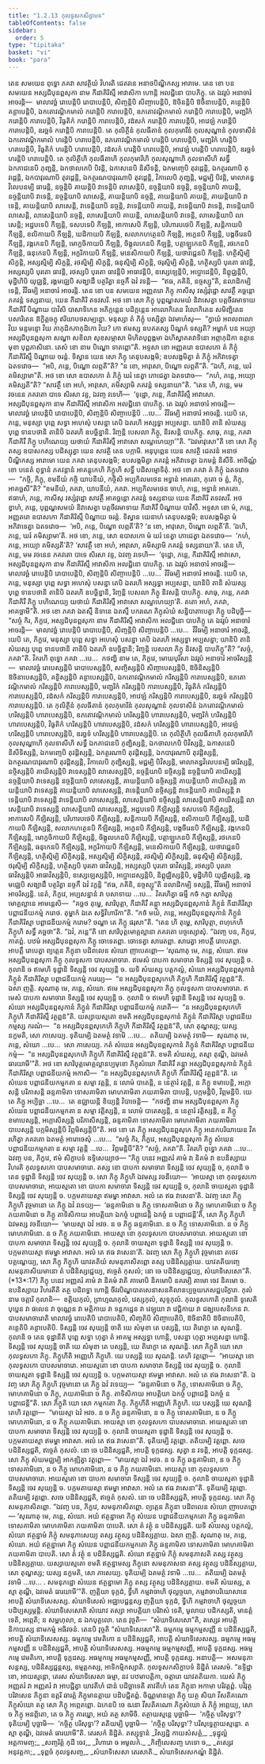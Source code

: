 ```yaml
---
title: "1.2.13 កុលទូសកសិក្ខាបទ"
tableOfContents: false
sidebar:
  order: 5
type: "tipitaka"
basket: "vi"
book: "para"
---
```



<DynamicBreadcrumb />

<Division number="431" book="para">

<Paragraph number="1753" book="para">
តេន សមយេន ពុទ្ធោ ភគវា សាវត្ថិយំ វិហរតិ ជេតវនេ អនាថបិណ្ឌិកស្ស អារាមេ. តេន ខោ បន សមយេន អស្សជិបុនព្ពសុកា នាម កីដាគិរិស្មឹ អាវាសិកា ហោន្តិ អលជ្ជិនោ បាបភិក្ខូ. តេ ឯវរូបំ អនាចារំ អាចរន្តិ—  មាលាវច្ឆំ រោបេន្តិបិ រោបាបេន្តិបិ, សិញ្ចន្តិបិ សិញ្ចាបេន្តិបិ, ឱចិនន្តិបិ ឱចិនាបេន្តិបិ, គន្ថេន្តិបិ គន្ថាបេន្តិបិ, ឯកតោវណ្ដិកមាលំ ករោន្តិបិ ការាបេន្តិបិ, ឧភតោវណ្ដិកមាលំ ករោន្តិបិ ការាបេន្តិបិ, មញ្ជរិកំ ករោន្តិបិ ការាបេន្តិបិ, វិធូតិកំ ករោន្តិបិ ការាបេន្តិបិ, វដំសកំ ករោន្តិបិ ការាបេន្តិបិ, អាវេឡំ ករោន្តិបិ ការាបេន្តិបិ, ឧរច្ឆទំ ករោន្តិបិ ការាបេន្តិបិ. តេ កុលិត្ថីនំ កុលធីតានំ កុលកុមារីនំ កុលសុណ្ហានំ កុលទាសីនំ ឯកតោវណ្ដិកមាលំ ហរន្តិបិ ហរាបេន្តិបិ, ឧភតោវណ្ដិកមាលំ ហរន្តិបិ ហរាបេន្តិបិ, មញ្ជរិកំ ហរន្តិបិ ហរាបេន្តិបិ, វិធូតិកំ ហរន្តិបិ ហរាបេន្តិបិ, វដំសកំ ហរន្តិបិ ហរាបេន្តិបិ, អាវេឡំ ហរន្តិបិ ហរាបេន្តិបិ, ឧរច្ឆទំ ហរន្តិបិ ហរាបេន្តិបិ. តេ កុលិត្ថីហិ កុលធីតាហិ កុលកុមារីហិ កុលសុណ្ហាហិ កុលទាសីហិ សទ្ធឹ ឯកភាជនេបិ ភុញ្ជន្តិ, ឯកថាលកេបិ បិវន្តិ, ឯកាសនេបិ និសីទន្តិ, ឯកមញ្ចេបិ តុវដ្ដេន្តិ, ឯកត្ថរណាបិ តុវដ្ដេន្តិ, ឯកបាវុរណាបិ តុវដ្ដេន្តិ, ឯកត្ថរណបាវុរណាបិ តុវដ្ដេន្តិ, វិកាលេបិ ភុញ្ជន្តិ, មជ្ជម្បិ បិវន្តិ, មាលាគន្ធវិលេបនម្បិ ធារេន្តិ, នច្ចន្តិបិ គាយន្តិបិ វាទេន្តិបិ លាសេន្តិបិ, នច្ចន្តិយាបិ នច្ចន្តិ, នច្ចន្តិយាបិ គាយន្តិ, នច្ចន្តិយាបិ វាទេន្តិ, នច្ចន្តិយាបិ លាសេន្តិ, គាយន្តិយាបិ នច្ចន្តិ, គាយន្តិយាបិ គាយន្តិ, គាយន្តិយាបិ វាទេន្តិ, គាយន្តិយាបិ លាសេន្តិ, វាទេន្តិយាបិ នច្ចន្តិ, វាទេន្តិយាបិ គាយន្តិ, វាទេន្តិយាបិ វាទេន្តិ, វាទេន្តិយាបិ លាសេន្តិ, លាសេន្តិយាបិ នច្ចន្តិ, លាសេន្តិយាបិ គាយន្តិ, លាសេន្តិយាបិ វាទេន្តិ, លាសេន្តិយាបិ លាសេន្តិ; អដ្ឋបទេបិ កីឡន្តិ, ទសបទេបិ កីឡន្តិ, អាកាសេបិ កីឡន្តិ, បរិហារបថេបិ កីឡន្តិ, សន្តិកាយបិ កីឡន្តិ, ខលិកាយបិ កីឡន្តិ, ឃដិកាយបិ កីឡន្តិ, សលាកហត្ថេនបិ កីឡន្តិ, អក្ខេនបិ កីឡន្តិ, បង្គចីរេនបិ កីឡន្តិ, វង្កកេនបិ កីឡន្តិ, មោក្ខចិកាយបិ កីឡន្តិ, ចិង្គុលកេនបិ កីឡន្តិ, បត្តាឡ្ហកេនបិ កីឡន្តិ, រថកេនបិ កីឡន្តិ, ធនុកេនបិ កីឡន្តិ, អក្ខរិកាយបិ កីឡន្តិ, មនេសិកាយបិ កីឡន្តិ, យថាវជ្ជេនបិ កីឡន្តិ. ហត្ថិស្មិម្បិ សិក្ខន្តិ, អស្សស្មិម្បិ សិក្ខន្តិ, រថស្មិម្បិ សិក្ខន្តិ, ធនុស្មិម្បិ សិក្ខន្តិ, ថរុស្មិម្បិ សិក្ខន្តិ, ហត្ថិស្សបិ បុរតោ ធាវន្តិ, អស្សស្សបិ បុរតោ ធាវន្តិ, រថស្សបិ បុរតោ ធាវន្តិបិ អាធាវន្តិបិ, ឧស្សេឡេន្តិបិ, អប្ផោដេន្តិបិ, និព្ពុជ្ឈន្តិបិ, មុដ្ឋីហិបិ យុជ្ឈន្តិ, រង្គមជ្ឈេបិ សង្ឃាដឹ បត្ថរិត្វា នច្ចកឹ ឯវំ វទន្តិ—  “ឥធ, ភគិនិ, នច្ចស្សូ”តិ, នលាដិកម្បិ ទេន្តិ, វិវិធម្បិ អនាចារំ អាចរន្តិ.
</Paragraph>

</Division>
<Division number="432" book="para">

<Paragraph number="1754" book="para">
តេន ខោ បន សមយេន អញ្ញតរោ ភិក្ខុ កាសីសុ វស្សំវុដ្ឋោ សាវត្ថឹ គច្ឆន្តោ ភគវន្តំ ទស្សនាយ, យេន កីដាគិរិ តទវសរិ. អថ ខោ សោ ភិក្ខុ បុព្ពណ្ហសមយំ និវាសេត្វា បត្តចីវរមាទាយ កីដាគិរឹ បិណ្ឌាយ បាវិសិ បាសាទិកេន អភិក្កន្តេន បដិក្កន្តេន អាលោកិតេន វិលោកិតេន សមិញ្ជិតេន បសារិតេន ឱក្ខិត្តចក្ខុ ឥរិយាបថសម្បន្នោ. មនុស្សា តំ ភិក្ខុំ បស្សិត្វា ឯវមាហំសុ—  “ក្វាយំ អពលពលោ វិយ មន្ទមន្ទោ វិយ ភាកុដិកភាកុដិកោ វិយ? កោ ឥមស្ស ឧបគតស្ស បិណ្ឌកំ ទស្សតិ? អម្ហាកំ បន អយ្យា អស្សជិបុនព្ពសុកា សណ្ហា សខិលា សុខសម្ភាសា មិហិតបុព្ពង្គមា ឯហិស្វាគតវាទិនោ អព្ភាកុដិកា ឧត្តានមុខា បុព្ពភាសិនោ. តេសំ ខោ នាម បិណ្ឌោ ទាតព្ពោ”តិ.
</Paragraph>

<Paragraph number="1755" book="para">
អទ្ទសា ខោ អញ្ញតរោ ឧបាសកោ តំ ភិក្ខុំ កីដាគិរិស្មឹ បិណ្ឌាយ ចរន្តំ. ទិស្វាន យេន សោ ភិក្ខុ តេនុបសង្កមិ; ឧបសង្កមិត្វា តំ ភិក្ខុំ អភិវាទេត្វា ឯតទវោច—  “អបិ, ភន្តេ, បិណ្ឌោ លព្ភតី”តិ? “ន ខោ, អាវុសោ, បិណ្ឌោ លព្ភតី”តិ. “ឯហិ, ភន្តេ, ឃរំ គមិស្សាមា”តិ. អថ ខោ សោ ឧបាសកោ តំ ភិក្ខុំ ឃរំ នេត្វា ភោជេត្វា ឯតទវោច—  “កហំ, ភន្តេ, អយ្យោ គមិស្សតី”តិ? “សាវត្ថឹ ខោ អហំ, អាវុសោ, គមិស្សាមិ ភគវន្តំ ទស្សនាយា”តិ. “តេន ហិ, ភន្តេ, មម វចនេន ភគវតោ បាទេ សិរសា វន្ទ, ឯវញ្ច វទេហិ—  ‘ទុដ្ឋោ, ភន្តេ, កីដាគិរិស្មឹ អាវាសោ. អស្សជិបុនព្ពសុកា នាម កីដាគិរិស្មឹ អាវាសិកា អលជ្ជិនោ បាបភិក្ខូ. តេ ឯវរូបំ អនាចារំ អាចរន្តិ—  មាលាវច្ឆំ រោបេន្តិបិ រោបាបេន្តិបិ, សិញ្ចន្តិបិ សិញ្ចាបេន្តិបិ …បេ…  វិវិធម្បិ អនាចារំ អាចរន្តិ. យេបិ តេ, ភន្តេ, មនុស្សា បុព្ពេ សទ្ធា អហេសុំ បសន្នា តេបិ ឯតរហិ អស្សទ្ធា អប្បសន្នា. យានិបិ តានិ សំឃស្ស បុព្ពេ ទានបថានិ តានិបិ ឯតរហិ ឧបច្ឆិន្នានិ. រិញ្ចន្តិ បេសលា ភិក្ខូ, និវសន្តិ បាបភិក្ខូ. សាធុ, ភន្តេ, ភគវា កីដាគិរឹ ភិក្ខូ បហិណេយ្យ យថាយំ កីដាគិរិស្មឹ អាវាសោ សណ្ឋហេយ្យា’”តិ.
</Paragraph>

<Paragraph number="1756" book="para">
“ឯវមាវុសោ”តិ ខោ សោ ភិក្ខុ តស្ស ឧបាសកស្ស បដិស្សុត្វា យេន សាវត្ថិ តេន បក្កាមិ. អនុបុព្ពេន យេន សាវត្ថិ ជេតវនំ អនាថបិណ្ឌិកស្ស អារាមោ យេន ភគវា តេនុបសង្កមិ; ឧបសង្កមិត្វា ភគវន្តំ អភិវាទេត្វា ឯកមន្តំ និសីទិ. អាចិណ្ណំ ខោ បនេតំ ពុទ្ធានំ ភគវន្តានំ អាគន្តុកេហិ ភិក្ខូហិ សទ្ធឹ បដិសម្មោទិតុំ. អថ ខោ ភគវា តំ ភិក្ខុំ ឯតទវោច—  “កច្ចិ, ភិក្ខុ, ខមនីយំ កច្ចិ យាបនីយំ, កច្ចិសិ អប្បកិលមថេន អទ្ធានំ អាគតោ, កុតោ ច ត្វំ, ភិក្ខុ, អាគច្ឆសី”តិ? “ខមនីយំ, ភគវា, យាបនីយំ, ភគវា. អប្បកិលមថេន ចាហំ, ភន្តេ, អទ្ធានំ អាគតោ. ឥធាហំ, ភន្តេ, កាសីសុ វស្សំវុដ្ឋោ សាវត្ថឹ អាគច្ឆន្តោ ភគវន្តំ ទស្សនាយ យេន កីដាគិរិ តទវសរឹ. អថ ខ្វាហំ, ភន្តេ, បុព្ពណ្ហសមយំ និវាសេត្វា បត្តចីវរមាទាយ កីដាគិរឹ បិណ្ឌាយ បាវិសឹ. អទ្ទសា ខោ មំ, ភន្តេ, អញ្ញតរោ ឧបាសកោ កីដាគិរិស្មឹ បិណ្ឌាយ ចរន្តំ. ទិស្វាន យេនាហំ តេនុបសង្កមិ; ឧបសង្កមិត្វា មំ អភិវាទេត្វា ឯតទវោច—  ‘អបិ, ភន្តេ, បិណ្ឌោ លព្ភតី’តិ? ‘ន ខោ, អាវុសោ, បិណ្ឌោ លព្ភតី’តិ. ‘ឯហិ, ភន្តេ, ឃរំ គមិស្សាមា’តិ. អថ ខោ, ភន្តេ, សោ ឧបាសកោ មំ ឃរំ នេត្វា ភោជេត្វា ឯតទវោច—  ‘កហំ, ភន្តេ, អយ្យោ គមិស្សតី’តិ? ‘សាវត្ថឹ ខោ អហំ, អាវុសោ, គមិស្សាមិ ភគវន្តំ ទស្សនាយា’តិ. តេន ហិ, ភន្តេ, មម វចនេន ភគវតោ បាទេ សិរសា វន្ទ, ឯវញ្ច វទេហិ—  ‘ទុដ្ឋោ, ភន្តេ, កីដាគិរិស្មឹ អាវាសោ, អស្សជិបុនព្ពសុកា នាម កីដាគិរិស្មឹ អាវាសិកា អលជ្ជិនោ បាបភិក្ខូ. តេ ឯវរូបំ អនាចារំ អាចរន្តិ—  មាលាវច្ឆំ រោបេន្តិបិ រោបាបេន្តិបិ, សិញ្ចន្តិបិ សិញ្ចាបេន្តិបិ …បេ…  វិវិធម្បិ អនាចារំ អាចរន្តិ. យេបិ តេ, ភន្តេ, មនុស្សា បុព្ពេ សទ្ធា អហេសុំ បសន្នា តេបិ ឯតរហិ អស្សទ្ធា អប្បសន្នា, យានិបិ តានិ សំឃស្ស បុព្ពេ ទានបថានិ តានិបិ ឯតរហិ ឧបច្ឆិន្នានិ, រិញ្ចន្តិ បេសលា ភិក្ខូ និវសន្តិ បាបភិក្ខូ. សាធុ, ភន្តេ, ភគវា កីដាគិរឹ ភិក្ខូ បហិណេយ្យ យថាយំ កីដាគិរិស្មឹ អាវាសោ សណ្ឋហេយ្យា’តិ. តតោ អហំ, ភគវា, អាគច្ឆាមី”តិ.
</Paragraph>

</Division>
<Division number="433" book="para">

<Paragraph number="1757" book="para">
អថ ខោ ភគវា ឯតស្មឹ និទានេ ឯតស្មឹ បករណេ ភិក្ខុសំឃំ សន្និបាតាបេត្វា ភិក្ខូ បដិបុច្ឆិ—  “សច្ចំ កិរ, ភិក្ខវេ, អស្សជិបុនព្ពសុកា នាម កីដាគិរិស្មឹ អាវាសិកា អលជ្ជិនោ បាបភិក្ខូ តេ ឯវរូបំ អនាចារំ អាចរន្តិ—  មាលាវច្ឆំ រោបេន្តិបិ រោបាបេន្តិបិ, សិញ្ចន្តិបិ សិញ្ចាបេន្តិបិ …បេ…  វិវិធម្បិ អនាចារំ អាចរន្តិ, យេបិ តេ, ភិក្ខវេ, មនុស្សា បុព្ពេ សទ្ធា អហេសុំ បសន្នា តេបិ ឯតរហិ អស្សទ្ធា អប្បសន្នា; យានិបិ តានិ សំឃស្ស បុព្ពេ ទានបថានិ តានិបិ ឯតរហិ ឧបច្ឆិន្នានិ; រិញ្ចន្តិ បេសលា ភិក្ខូ និវសន្តិ បាបភិក្ខូ”តិ? “សច្ចំ, ភគវា”តិ. វិគរហិ ពុទ្ធោ ភគវា …បេ…  កថញ្ហិ នាម តេ, ភិក្ខវេ, មោឃបុរិសា ឯវរូបំ អនាចារំ អាចរិស្សន្តិ—  មាលាវច្ឆំ រោបេស្សន្តិបិ រោបាបេស្សន្តិបិ, សញ្ចិស្សន្តិបិ សិញ្ចាបេស្សន្តិបិ, ឱចិនិស្សន្តិបិ ឱចិនាបេស្សន្តិបិ, គន្ថិស្សន្តិបិ គន្ថាបេស្សន្តិបិ, ឯកតោវណ្ដិកមាលំ ករិស្សន្តិបិ ការាបេស្សន្តិបិ, ឧភតោវណ្ដិកមាលំ ករិស្សន្តិបិ ការាបេស្សន្តិបិ, មញ្ជរិកំ ករិស្សន្តិបិ ការាបេស្សន្តិបិ, វិធូតិកំ ករិស្សន្តិបិ ការាបេស្សន្តិបិ, វដំសកំ ករិស្សន្តិបិ ការាបេស្សន្តិបិ, អាវេឡំ ករិស្សន្តិបិ ការាបេស្សន្តិបិ, ឧរច្ឆទំ ករិស្សន្តិបិ ការាបេស្សន្តិបិ. តេ កុលិត្ថីនំ កុលធីតានំ កុលកុមារីនំ កុលសុណ្ហានំ កុលទាសីនំ ឯកតោវណ្ដិកមាលំ ហរិស្សន្តិបិ ហារាបេស្សន្តិបិ, ឧភតោវណ្ដិកមាលំ ហរិស្សន្តិបិ ហារាបេស្សន្តិបិ, មញ្ជរិកំ ហរិស្សន្តិបិ ហារាបេស្សន្តិបិ, វិធូតិកំ ហរិស្សន្តិបិ ហារាបេស្សន្តិបិ, វដំសកំ ហរិស្សន្តិបិ ហារាបេស្សន្តិបិ, អាវេឡំ ហរិស្សន្តិបិ ហារាបេស្សន្តិបិ, ឧរច្ឆទំ ហរិស្សន្តិបិ ហារាបេស្សន្តិបិ. តេ កុលិត្ថីហិ កុលធីតាហិ កុលកុមារីហិ កុលសុណ្ហាហិ កុលទាសីហិ សទ្ធឹ ឯកភាជនេបិ ភុញ្ជិស្សន្តិ, ឯកថាលកេបិ បិវិស្សន្តិ, ឯកាសនេបិ និសីទិស្សន្តិ, ឯកមញ្ចេបិ តុវដ្ដិស្សន្តិ, ឯកត្ថរណាបិ តុវដ្ដិស្សន្តិ, ឯកបាវុរណាបិ តុវដ្ដិស្សន្តិ, ឯកត្ថរណបាវុរណាបិ តុវដ្ដិស្សន្តិ, វិកាលេបិ ភុញ្ជិស្សន្តិ, មជ្ជម្បិ បិវិស្សន្តិ, មាលាគន្ធវិលេបនម្បិ ធារិស្សន្តិ, នច្ចិស្សន្តិបិ គាយិស្សន្តិបិ វាទេស្សន្តិបិ លាសេស្សន្តិបិ, នច្ចន្តិយាបិ នច្ចិស្សន្តិ នច្ចន្តិយាបិ គាយិស្សន្តិ នច្ចន្តិយាបិ វាទេស្សន្តិ នច្ចន្តិយាបិ លាសេស្សន្តិ, គាយន្តិយាបិ នច្ចិស្សន្តិ គាយន្តិយាបិ គាយិស្សន្តិ គាយន្តិយាបិ វាទេស្សន្តិ គាយន្តិយាបិ លាសេស្សន្តិ, វាទេន្តិយាបិ នច្ចិស្សន្តិ វាទេន្តិយាបិ គាយិស្សន្តិ វាទេន្តិយាបិ វាទេស្សន្តិ វាទេន្តិយាបិ លាសេស្សន្តិ, លាសេន្តិយាបិ នច្ចិស្សន្តិ លាសេន្តិយាបិ គាយិស្សន្តិ លាសេន្តិយាបិ វាទេស្សន្តិ លាសេន្តិយាបិ លាសេស្សន្តិ, អដ្ឋបទេបិ កីឡិស្សន្តិ ទសបទេបិ កីឡិស្សន្តិ, អាកាសេបិ កីឡិស្សន្តិ, បរិហារបថេបិ កីឡិស្សន្តិ, សន្តិកាយបិ កីឡិស្សន្តិ, ខលិកាយបិ កីឡិស្សន្តិ, ឃដិកាយបិ កីឡិស្សន្តិ, សលាកហត្ថេនបិ កីឡិស្សន្តិ, អក្ខេនបិ កីឡិស្សន្តិ, បង្គចីរេនបិ កីឡិស្សន្តិ, វង្កកេនបិ កីឡិស្សន្តិ, មោក្ខចិកាយបិ កីឡិស្សន្តិ, ចិង្គុលកេនបិ កីឡិស្សន្តិ, បត្តាឡ្ហកេនបិ កីឡិស្សន្តិ, រថកេនបិ កីឡិស្សន្តិ, ធនុកេនបិ កីឡិស្សន្តិ, អក្ខរិកាយបិ កីឡិស្សន្តិ, មនេសិកាយបិ កីឡិស្សន្តិ, យថាវជ្ជេនបិ កីឡិស្សន្តិ, ហត្ថិស្មិម្បិ សិក្ខិស្សន្តិ, អស្សស្មិម្បិ សិក្ខិស្សន្តិ, រថស្មិម្បិ សិក្ខិស្សន្តិ, ធនុស្មិម្បិ សិក្ខិស្សន្តិ, ថរុស្មិម្បិ សិក្ខិស្សន្តិ, ហត្ថិស្សបិ បុរតោ ធាវិស្សន្តិ, អស្សស្សបិ បុរតោ ធាវិស្សន្តិ, រថស្សបិ បុរតោ ធាវិស្សន្តិបិ អាធាវិស្សន្តិបិ, ឧស្សេឡេស្សន្តិបិ, អប្ផោដេស្សន្តិបិ, និព្ពុជ្ឈិស្សន្តិបិ, មុដ្ឋីហិបិ យុជ្ឈិស្សន្តិ, រង្គមជ្ឈេបិ សង្ឃាដឹ បត្ថរិត្វា នច្ចកឹ ឯវំ វក្ខន្តិ “ឥធ, ភគិនិ, នច្ចស្សូ”តិ នលាដិកម្បិ ទស្សន្តិ, វិវិធម្បិ អនាចារំ អាចរិស្សន្តិ. នេតំ, ភិក្ខវេ, អប្បសន្នានំ វា បសាទាយ …បេ…  វិគរហិត្វា ធម្មឹ កថំ កត្វា សារិបុត្តមោគ្គល្លានេ អាមន្តេសិ—  “គច្ឆថ តុម្ហេ, សារិបុត្តា, កីដាគិរឹ គន្ត្វា អស្សជិបុនព្ពសុកានំ ភិក្ខូនំ កីដាគិរិស្មា បព្ពាជនីយកម្មំ ករោថ. តុម្ហាកំ ឯតេ សទ្ធិវិហារិកា”តិ.
</Paragraph>

<Paragraph number="1758" book="para">
“កថំ មយំ, ភន្តេ, អស្សជិបុនព្ពសុកានំ ភិក្ខូនំ កីដាគិរិស្មា បព្ពាជនីយកម្មំ ករោម? ចណ្ឌា តេ ភិក្ខូ ផរុសា”តិ. “តេន ហិ តុម្ហេ, សារិបុត្តា, ពហុកេហិ ភិក្ខូហិ សទ្ធឹ គច្ឆថា”តិ. “ឯវំ, ភន្តេ”តិ ខោ សារិបុត្តមោគ្គល្លានា ភគវតោ បច្ចស្សោសុំ. “ឯវញ្ច បន, ភិក្ខវេ, កាតព្ពំ. បឋមំ អស្សជិបុនព្ពសុកា ភិក្ខូ ចោទេតព្ពា. ចោទេត្វា សារេតព្ពា. សារេត្វា អាបត្តឹ រោបេតព្ពា. អាបត្តឹ រោបេត្វា ព្យត្តេន ភិក្ខុនា បដិពលេន សំឃោ ញាបេតព្ពោ—
</Paragraph>

</Division>
<Division number="434" book="para">

<Paragraph number="1759" book="para">
‘សុណាតុ មេ, ភន្តេ, សំឃោ. ឥមេ អស្សជិបុនព្ពសុកា ភិក្ខូ កុលទូសកា បាបសមាចារា. ឥមេសំ បាបកា សមាចារា ទិស្សន្តិ ចេវ សុយ្យន្តិ ច. កុលានិ ច ឥមេហិ ទុដ្ឋានិ ទិស្សន្តិ ចេវ សុយ្យន្តិ ច. យទិ សំឃស្ស បត្តកល្លំ, សំឃោ អស្សជិបុនព្ពសុកានំ ភិក្ខូនំ កីដាគិរិស្មា បព្ពាជនីយកម្មំ ករេយ្យ—  “ន អស្សជិបុនព្ពសុកេហិ ភិក្ខូហិ កីដាគិរិស្មឹ វត្ថព្ពន៑”តិ. ឯសា ញត្តិ.
</Paragraph>

<Paragraph number="1760" book="para">
សុណាតុ មេ, ភន្តេ, សំឃោ. ឥមេ អស្សជិបុនព្ពសុកា ភិក្ខូ កុលទូសកា បាបសមាចារា. ឥមេសំ បាបកា សមាចារា ទិស្សន្តិ ចេវ សុយ្យន្តិ ច. កុលានិ ច ឥមេហិ ទុដ្ឋានិ ទិស្សន្តិ ចេវ សុយ្យន្តិ ច. សំឃោ អស្សជិបុនព្ពសុកានំ ភិក្ខូនំ កីដាគិរិស្មា បព្ពាជនីយកម្មំ ករោតិ—  “ន អស្សជិបុនព្ពសុកេហិ ភិក្ខូហិ កីដាគិរិស្មឹ វត្ថព្ពន៑”តិ. យស្សាយស្មតោ ខមតិ អស្សជិបុនព្ពសុកានំ ភិក្ខូនំ កីដាគិរិស្មា បព្ពាជនីយកម្មស្ស ករណំ—  “ន អស្សជិបុនព្ពសុកេហិ ភិក្ខូហិ កីដាគិរិស្មឹ វត្ថព្ពន៑”តិ, សោ តុណ្ហស្ស; យស្ស នក្ខមតិ, សោ ភាសេយ្យ.
</Paragraph>

<Paragraph number="1761" book="para">
ទុតិយម្បិ ឯតមត្ថំ វទាមិ …បេ…  តតិយម្បិ ឯតមត្ថំ វទាមិ—  សុណាតុ មេ, ភន្តេ, សំឃោ …បេ…  សោ ភាសេយ្យ.
</Paragraph>

<Paragraph number="1762" book="para">
កតំ សំឃេន អស្សជិបុនព្ពសុកានំ ភិក្ខូនំ កីដាគិរិស្មា បព្ពាជនីយកម្មំ—  “ន អស្សជិបុនព្ពសុកេហិ ភិក្ខូហិ កីដាគិរិស្មឹ វត្ថព្ពន៑”តិ. ខមតិ សំឃស្ស, តស្មា តុណ្ហី, ឯវមេតំ ធារយាមី’”តិ.
</Paragraph>

</Division>
<Division number="435" book="para">

<Paragraph number="1763" book="para">
អថ ខោ សារិបុត្តមោគ្គល្លានប្បមុខោ ភិក្ខុសំឃោ កីដាគិរឹ គន្ត្វា អស្សជិបុនព្ពសុកានំ ភិក្ខូនំ កីដាគិរិស្មា បព្ពាជនីយកម្មំ អកាសិ—  “ន អស្សជិបុនព្ពសុកេហិ ភិក្ខូហិ កីដាគិរិស្មឹ វត្ថព្ពន៑”តិ. តេ សំឃេន បព្ពាជនីយកម្មកតា ន សម្មា វត្តន្តិ, ន លោមំ បាតេន្តិ, ន នេត្ថារំ វត្តន្តិ, ន ភិក្ខូ ខមាបេន្តិ, អក្កោសន្តិ បរិភាសន្តិ ឆន្ទគាមិតា ទោសគាមិតា មោហគាមិតា ភយគាមិតា បាបេន្តិ, បក្កមន្តិបិ, វិព្ភមន្តិបិ. យេ តេ ភិក្ខូ អប្បិច្ឆា …បេ…  តេ ឧជ្ឈាយន្តិ ខិយ្យន្តិ វិបាចេន្តិ—  “កថញ្ហិ នាម អស្សជិបុនព្ពសុកា ភិក្ខូ សំឃេន បព្ពាជនីយកម្មកតា ន សម្មា វត្តិស្សន្តិ, ន លោមំ បាតេស្សន្តិ, ន នេត្ថារំ វត្តិស្សន្តិ, ន ភិក្ខូ ខមាបេស្សន្តិ, អក្កោសិស្សន្តិ បរិភាសិស្សន្តិ, ឆន្ទគាមិតា ទោសគាមិតា មោហគាមិតា ភយគាមិតា បាបេស្សន្តិ បក្កមិស្សន្តិបិ វិព្ភមិស្សន្តិបី”តិ.
</Paragraph>

<Paragraph number="1764" book="para">
អថ ខោ តេ ភិក្ខូ អស្សជិបុនព្ពសុកេ ភិក្ខូ អនេកបរិយាយេន វិគរហិត្វា ភគវតោ ឯតមត្ថំ អារោចេសុំ …បេ…  “សច្ចំ កិរ, ភិក្ខវេ, អស្សជិបុនព្ពសុកា ភិក្ខូ សំឃេន បព្ពាជនីយកម្មកតា ន សម្មា វត្តន្តិ …បេ…  វិព្ភមន្តិបី”តិ? “សច្ចំ, ភគវា”តិ. វិគរហិ ពុទ្ធោ ភគវា …បេ…  ឯវញ្ច បន, ភិក្ខវេ, ឥមំ សិក្ខាបទំ ឧទ្ទិសេយ្យាថ—
</Paragraph>

</Division>
<Division number="436" book="para">

<Paragraph number="1765" book="para">
<Emphasis>“ភិក្ខុ បនេវ អញ្ញតរំ គាមំ វា និគមំ វា ឧបនិស្សាយ វិហរតិ កុលទូសកោ បាបសមាចារោ. តស្ស ខោ បាបកា សមាចារា ទិស្សន្តិ ចេវ សុយ្យន្តិ ច, កុលានិ ច តេន ទុដ្ឋានិ ទិស្សន្តិ ចេវ សុយ្យន្តិ ច. សោ ភិក្ខុ ភិក្ខូហិ ឯវមស្ស វចនីយោ—  ‘អាយស្មា ខោ កុលទូសកោ បាបសមាចារោ, អាយស្មតោ ខោ បាបកា សមាចារា ទិស្សន្តិ ចេវ សុយ្យន្តិ ច, កុលានិ ចាយស្មតា ទុដ្ឋានិ ទិស្សន្តិ ចេវ សុយ្យន្តិ ច. បក្កមតាយស្មា ឥមម្ហា អាវាសា. អលំ តេ ឥធ វាសេនា’តិ. ឯវញ្ច សោ ភិក្ខុ ភិក្ខូហិ វុច្ចមានោ តេ ភិក្ខូ ឯវំ វទេយ្យ—  ‘ឆន្ទគាមិនោ ច ភិក្ខូ ទោសគាមិនោ ច ភិក្ខូ មោហគាមិនោ ច ភិក្ខូ ភយគាមិនោ ច ភិក្ខូ តាទិសិកាយ អាបត្តិយា ឯកច្ចំ បព្ពាជេន្តិ ឯកច្ចំ ន បព្ពាជេន្តី’តិ, សោ ភិក្ខុ ភិក្ខូហិ ឯវមស្ស វចនីយោ—  ‘មាយស្មា ឯវំ អវច. ន ច ភិក្ខូ ឆន្ទគាមិនោ. ន ច ភិក្ខូ ទោសគាមិនោ. ន ច ភិក្ខូ មោហគាមិនោ. ន ច ភិក្ខូ ភយគាមិនោ. អាយស្មា ខោ កុលទូសកោ បាបសមាចារោ. អាយស្មតោ ខោ បាបកា សមាចារា ទិស្សន្តិ ចេវ សុយ្យន្តិ ច. កុលានិ ចាយស្មតា ទុដ្ឋានិ ទិស្សន្តិ ចេវ សុយ្យន្តិ ច. បក្កមតាយស្មា ឥមម្ហា អាវាសា. អលំ តេ ឥធ វាសេនា’តិ. ឯវញ្ច សោ ភិក្ខុ ភិក្ខូហិ វុច្ចមានោ តថេវ បគ្គណ្ហេយ្យ, សោ ភិក្ខុ ភិក្ខូហិ យាវតតិយំ សមនុភាសិតព្ពោ តស្ស បដិនិស្សគ្គាយ. យាវតតិយញ្ចេ សមនុភាសិយមានោ តំ បដិនិស្សជ្ជេយ្យ, ឥច្ចេតំ កុសលំ; នោ ចេ បដិនិស្សជ្ជេយ្យ, សំឃាទិសេសោ”</Emphasis>តិ. (*13*:<Emphasis>17</Emphasis>)
</Paragraph>

</Division>
<Division number="437" book="para">

<Paragraph number="1766" book="para">
<Emphasis>ភិក្ខុ បនេវ អញ្ញតរំ គាមំ វា និគមំ វា</Emphasis>តិ គាមោបិ និគមោបិ នគរម្បិ គាមោ ចេវ និគមោ ច.
</Paragraph>

<Paragraph number="1767" book="para">
<Emphasis>ឧបនិស្សាយ វិហរតី</Emphasis>តិ តត្ថ បដិពទ្ធា ហោន្តិ ចីវរបិណ្ឌបាតសេនាសនគិលានប្បច្ចយភេសជ្ជបរិក្ខារា.
</Paragraph>

<Paragraph number="1768" book="para">
<Emphasis>កុលំ</Emphasis> នាម ចត្តារិ កុលានិ—  ខត្តិយកុលំ, ព្រាហ្មណកុលំ, វេស្សកុលំ, សុទ្ទកុលំ.
</Paragraph>

<Paragraph number="1769" book="para">
<Emphasis>កុលទូសកោ</Emphasis>តិ កុលានិ ទូសេតិ បុប្ផេន វា ផលេន វា ចុណ្ណេន វា មត្តិកាយ វា ទន្តកដ្ឋេន វា វេឡុយា វា វេជ្ជិកាយ វា ជង្ឃបេសនិកេន វា.
</Paragraph>

<Paragraph number="1770" book="para">
<Emphasis>បាបសមាចារោ</Emphasis>តិ មាលាវច្ឆំ រោបេតិបិ រោបាបេតិបិ, សិញ្ចតិបិ សិញ្ចាបេតិបិ, ឱចិនាតិបិ ឱចិនាបេតិបិ, គន្ថេតិបិ គន្ថាបេតិបិ.
</Paragraph>

<Paragraph number="1771" book="para">
<Emphasis>ទិស្សន្តិ ចេវ សុយ្យន្តិ ចា</Emphasis>តិ យេ សំមុខា តេ បស្សន្តិ, យេ តិរោក្ខា តេ សុណន្តិ.
</Paragraph>

<Paragraph number="1772" book="para">
<Emphasis>កុលានិ ច តេន ទុដ្ឋានី</Emphasis>តិ បុព្ពេ សទ្ធា ហុត្វា តំ អាគម្ម អស្សទ្ធា ហោន្តិ, បសន្នា ហុត្វា អប្បសន្នា ហោន្តិ.
</Paragraph>

<Paragraph number="1773" book="para">
<Emphasis>ទិស្សន្តិ ចេវ សុយ្យន្តិ ចា</Emphasis>តិ យេ សំមុខា តេ បស្សន្តិ, យេ តិរោក្ខា តេ សុណន្តិ.
</Paragraph>

<Paragraph number="1774" book="para">
<Emphasis>សោ ភិក្ខូ</Emphasis>តិ យោ សោ កុលទូសកោ ភិក្ខុ.
</Paragraph>

<Paragraph number="1775" book="para">
<Emphasis>ភិក្ខូហី</Emphasis>តិ អញ្ញេហិ ភិក្ខូហិ. យេ បស្សន្តិ យេ សុណន្តិ. តេហិ វត្តព្ពោ—  “អាយស្មា ខោ កុលទូសកោ បាបសមាចារោ. អាយស្មតោ ខោ បាបកា សមាចារា ទិស្សន្តិ ចេវ សុយ្យន្តិ ច. កុលានិ ចាយស្មតា ទុដ្ឋានិ ទិស្សន្តិ ចេវ សុយ្យន្តិ ច. បក្កមតាយស្មា ឥមម្ហា អាវាសា. អលំ តេ ឥធ វាសេនា”តិ.
</Paragraph>

<Paragraph number="1776" book="para">
ឯវញ្ច សោ ភិក្ខុ ភិក្ខូហិ វុច្ចមានោ តេ ភិក្ខូ ឯវំ វទេយ្យ—  “ឆន្ទគាមិនោ ច ភិក្ខូ, ទោសគាមិនោ ច ភិក្ខូ, មោហគាមិនោ ច ភិក្ខូ, ភយគាមិនោ ច ភិក្ខូ. តាទិសិកាយ អាបត្តិយា ឯកច្ចំ បព្ពាជេន្តិ ឯកច្ចំ ន បព្ពាជេន្តី”តិ.
</Paragraph>

<Paragraph number="1777" book="para">
<Emphasis>សោ ភិក្ខូ</Emphasis>តិ យោ សោ កម្មកតោ ភិក្ខុ.
</Paragraph>

<Paragraph number="1778" book="para">
<Emphasis>ភិក្ខូហី</Emphasis>តិ អញ្ញេហិ ភិក្ខូហិ.
</Paragraph>

<Paragraph number="1779" book="para">
យេ បស្សន្តិ យេ សុណន្តិ តេហិ វត្តព្ពោ—  “មាយស្មា ឯវំ អវច. ន ច ភិក្ខូ ឆន្ទគាមិនោ, ន ច ភិក្ខូ ទោសគាមិនោ, ន ច ភិក្ខូ មោហគាមិនោ, ន ច ភិក្ខូ ភយគាមិនោ. អាយស្មា ខោ កុលទូសកោ បាបសមាចារោ. អាយស្មតោ ខោ បាបកា សមាចារា ទិស្សន្តិ ចេវ សុយ្យន្តិ ច. កុលានិ ចាយស្មតា ទុដ្ឋានិ ទិស្សន្តិ ចេវ សុយ្យន្តិ ច. បក្កមតាយស្មា ឥមម្ហា អាវាសា. អលំ តេ ឥធ វាសេនា”តិ. ទុតិយម្បិ វត្តព្ពោ. តតិយម្បិ វត្តព្ពោ.
</Paragraph>

<Paragraph number="1780" book="para">
សចេ បដិនិស្សជ្ជតិ, ឥច្ចេតំ កុសលំ. នោ ចេ បដិនិស្សជ្ជតិ, អាបត្តិ ទុក្កដស្ស. សុត្វា ន វទន្តិ, អាបត្តិ ទុក្កដស្ស. សោ ភិក្ខុ សំឃមជ្ឈម្បិ អាកឌ្ឍិត្វា វត្តព្ពោ—  “មាយស្មា ឯវំ អវច. ន ច ភិក្ខូ ឆន្ទគាមិនោ, ន ច ភិក្ខូ ទោសគាមិនោ, ន ច ភិក្ខូ មោហគាមិនោ, ន ច ភិក្ខូ ភយគាមិនោ. អាយស្មា ខោ កុលទូសកោ បាបសមាចារោ. អាយស្មតោ ខោ បាបកា សមាចារា ទិស្សន្តិ ចេវ សុយ្យន្តិ ច. កុលានិ ចាយស្មតា ទុដ្ឋានិ ទិស្សន្តិ ចេវ សុយ្យន្តិ ច. បក្កមតាយស្មា ឥមម្ហា អាវាសា. អលំ តេ ឥធ វាសេនា”តិ. ទុតិយម្បិ វត្តព្ពោ. តតិយម្បិ វត្តព្ពោ. សចេ បដិនិស្សជ្ជតិ, ឥច្ចេតំ កុសលំ. នោ ចេ បដិនិស្សជ្ជតិ, អាបត្តិ ទុក្កដស្ស. សោ ភិក្ខុ សមនុភាសិតព្ពោ.
</Paragraph>

<Paragraph number="1781" book="para">
“ឯវញ្ច បន, ភិក្ខវេ, សមនុភាសិតព្ពោ. ព្យត្តេន ភិក្ខុនា បដិពលេន សំឃោ ញាបេតព្ពោ—
</Paragraph>

</Division>
<Division number="438" book="para">

<Paragraph number="1782" book="para">
‘សុណាតុ មេ, ភន្តេ, សំឃោ. អយំ ឥត្ថន្នាមោ ភិក្ខុ សំឃេន បព្ពាជនីយកម្មកតោ ភិក្ខូ ឆន្ទគាមិតា ទោសគាមិតា មោហគាមិតា ភយគាមិតា បាបេតិ. សោ តំ វត្ថុំ ន បដិនិស្សជ្ជតិ. យទិ សំឃស្ស បត្តកល្លំ, សំឃោ ឥត្ថន្នាមំ ភិក្ខុំ សមនុភាសេយ្យ តស្ស វត្ថុស្ស បដិនិស្សគ្គាយ. ឯសា ញត្តិ.
</Paragraph>

<Paragraph number="1783" book="para">
សុណាតុ មេ, ភន្តេ, សំឃោ. អយំ ឥត្ថន្នាមោ ភិក្ខុ សំឃេន បព្ពាជនីយកម្មកតោ ភិក្ខូ ឆន្ទគាមិតា ទោសគាមិតា មោហគាមិតា ភយគាមិតា បាបេតិ. សោ តំ វត្ថុំ ន បដិនិស្សជ្ជតិ. សំឃោ ឥត្ថន្នាមំ ភិក្ខុំ សមនុភាសតិ តស្ស វត្ថុស្ស បដិនិស្សគ្គាយ. យស្សាយស្មតោ ខមតិ ឥត្ថន្នាមស្ស ភិក្ខុនោ សមនុភាសនា តស្ស វត្ថុស្ស បដិនិស្សគ្គាយ, សោ តុណ្ហស្ស; យស្ស នក្ខមតិ, សោ ភាសេយ្យ.
</Paragraph>

<Paragraph number="1784" book="para">
ទុតិយម្បិ ឯតមត្ថំ វទាមិ …បេ…  តតិយម្បិ ឯតមត្ថំ វទាមិ …បេ… .
</Paragraph>

<Paragraph number="1785" book="para">
សមនុភដ្ឋោ សំឃេន ឥត្ថន្នាមោ ភិក្ខុ តស្ស វត្ថុស្ស បដិនិស្សគ្គាយ. ខមតិ សំឃស្ស, តស្មា តុណ្ហី, ឯវមេតំ ធារយាមី’”តិ.
</Paragraph>

</Division>
<Division number="439" book="para">

<Paragraph number="1786" book="para">
ញត្តិយា ទុក្កដំ, ទ្វីហិ កម្មវាចាហិ ថុល្លច្ចយា, កម្មវាចាបរិយោសានេ អាបត្តិ សំឃាទិសេសស្ស. សំឃាទិសេសំ អជ្ឈាបជ្ជន្តស្ស ញត្តិយា ទុក្កដំ, ទ្វីហិ កម្មវាចាហិ ថុល្លច្ចយា បដិប្បស្សម្ភន្តិ.
</Paragraph>

<Paragraph number="1787" book="para">
<Emphasis>សំឃាទិសេសោ</Emphasis>តិ សំឃោវ តស្សា អាបត្តិយា បរិវាសំ ទេតិ, មូលាយ បដិកស្សតិ, មានត្តំ ទេតិ, អព្ភេតិ; ន សម្ពហុលា, ន ឯកបុគ្គលោ. តេន វុច្ចតិ—  “សំឃាទិសេសោ”តិ, តស្សេវ អាបត្តិនិកាយស្ស នាមកម្មំ អធិវចនំ. តេនបិ វុច្ចតិ “សំឃាទិសេសោ”តិ.
</Paragraph>

</Division>
<Division number="440" book="para">

<Paragraph number="1788" book="para">
ធម្មកម្មេ ធម្មកម្មសញ្ញី ន បដិនិស្សជ្ជតិ, អាបត្តិ សំឃាទិសេសស្ស.
</Paragraph>

<Paragraph number="1789" book="para">
ធម្មកម្មេ វេមតិកោ ន បដិនិស្សជ្ជតិ, អាបត្តិ សំឃាទិសេសស្ស.
</Paragraph>

<Paragraph number="1790" book="para">
ធម្មកម្មេ អធម្មកម្មសញ្ញី ន បដិនិស្សជ្ជតិ, អាបត្តិ សំឃាទិសេសស្ស.
</Paragraph>

<Paragraph number="1791" book="para">
អធម្មកម្មេ ធម្មកម្មសញ្ញី, អាបត្តិ ទុក្កដស្ស.
</Paragraph>

<Paragraph number="1792" book="para">
អធម្មកម្មេ វេមតិកោ, អាបត្តិ ទុក្កដស្ស.
</Paragraph>

<Paragraph number="1793" book="para">
អធម្មកម្មេ អធម្មកម្មសញ្ញី, អាបត្តិ ទុក្កដស្ស.
</Paragraph>

</Division>
<Division number="441" book="para">

<Paragraph number="1794" book="para">
អនាបត្តិ—  អសមនុភាសន្តស្ស, បដិនិស្សជ្ជន្តស្ស, ឧម្មត្តកស្ស, អាទិកម្មិកស្សាតិ.

</Paragraph>
</Division>

<Paragraph number="1795" type="center" book="para">
កុលទូសកសិក្ខាបទំ និដ្ឋិតំ តេរសមំ.


</Paragraph>

<Division number="442" book="para">

<Paragraph number="1796" book="para">
“ឧទ្ទិដ្ឋា ខោ, អាយស្មន្តោ, តេរស សំឃាទិសេសា ធម្មា, នវ បឋមាបត្តិកា, ចត្តារោ យាវតតិយកា. យេសំ ភិក្ខុ អញ្ញតរំ វា អញ្ញតរំ វា អាបជ្ជិត្វា យាវតីហំ ជានំ បដិច្ឆាទេតិ តាវតីហំ តេន ភិក្ខុនា អកាមា បរិវត្តព្ពំ. បរិវុត្ថបរិវាសេន ភិក្ខុនា ឧត្តរិ ឆារត្តំ ភិក្ខុមានត្តាយ បដិបជ្ជិតព្ពំ. ចិណ្ណមានត្តោ ភិក្ខុ យត្ថ សិយា វីសតិគណោ ភិក្ខុសំឃោ តត្ថ សោ ភិក្ខុ អព្ភេតព្ពោ. ឯកេនបិ ចេ ឩនោ វីសតិគណោ ភិក្ខុសំឃោ តំ ភិក្ខុំ អព្ភេយ្យ, សោ ច ភិក្ខុ អនព្ភិតោ, តេ ច ភិក្ខូ គារយ្ហា, អយំ តត្ថ សាមីចិ. តត្ថាយស្មន្តេ បុច្ឆាមិ—  ‘កច្ចិត្ថ បរិសុទ្ធា’? ទុតិយម្បិ បុច្ឆាមិ—  ‘កច្ចិត្ថ បរិសុទ្ធា’? តតិយម្បិ បុច្ឆាមិ—  ‘កច្ចិត្ថ បរិសុទ្ធា’? បរិសុទ្ធេត្ថាយស្មន្តោ. តស្មា តុណ្ហី, ឯវមេតំ ធារយាមី”តិ.

</Paragraph>
</Division>

<Paragraph number="1797" type="center" book="para">
តេរសកំ និដ្ឋិតំ.



</Paragraph>

<Paragraph number="1798" type="center" book="para">
តស្សុទ្ទានំ


</Paragraph>

<Paragraph number="1799" type="verses" book="para">
_វិស្សដ្ឋិ កាយសំសគ្គំ,_  
_ទុដ្ឋុល្លំ អត្តកាមញ្ច;_  
_សញ្ចរិត្តំ កុដី ចេវ,_  
_វិហារោ ច អមូលកំ._  

</Paragraph>

<Paragraph number="1800" type="verses" book="para">
_កិញ្ចិលេសញ្ច ភេទោ ច,_  
_តស្សេវ អនុវត្តកា;_  
_ទុព្ពចំ កុលទូសញ្ច,_  
_សំឃាទិសេសា តេរសាតិ._  


</Paragraph>

<Paragraph number="1801" type="center" book="para">
សំឃាទិសេសកណ្ឌំ និដ្ឋិតំ.
</Paragraph>